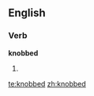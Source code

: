 ==English==

===Verb===
'''knobbed'''

# {{present participle of|[[knob]]}}

[[te:knobbed]]
[[zh:knobbed]]